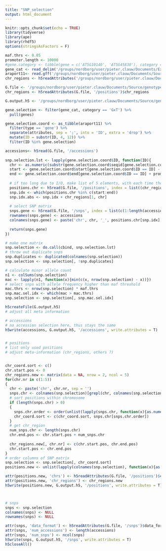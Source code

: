 ```yaml
---
title: "SNP_selection"
output: html_document
---
```


```r
knitr::opts_chunk$set(echo = TRUE)
library(tidyverse)
library(ape)
library(rhdf5)
options(stringsAsFactors = F)
```



```r
maf.thrs <- 0.05
promoter.length <- 10000
#gene.category <- tibble(gene = c('AT5G10140', 'AT5G45830'), category = c('GxT', 'GxT'))
gene_cat <- read_delim('/groups/nordborg/user/pieter.clauw/Documents/Experiments/UltimateQandD/Results/Transcriptome/diffExpr_Sonia/Category_genes.txt', delim = '\t')
araport11<- read.gff('/groups/nordborg/user/pieter.clauw/Documents/Source/Araport11/Araport11_GFF3_genes_transposons.201606.gff')
chr_regions <- h5readAttributes('/groups/nordborg/user/pieter.clauw/Documents/Source/genotypes_for_pygwas/1.0.0/1001genomes_R_compatible/all_chromosomes_binary_gzip_attrs.hdf5', '/positions')$chr_regions

G.file <- '/groups/nordborg/user/pieter.clauw/Documents/Source/genotypes_for_pygwas/1.0.0/1001genomes_R_compatible/all_chromosomes_binary_gzip_attrs.hdf5'
chr_regions <- h5readAttributes(G.file, '/positions')$chr_regions

G.output.h5 <- '/groups/nordborg/user/pieter.clauw/Documents/Source/genotypes_for_pygwas/1.0.0/1001genomes_R_compatible/all_chromosomes_binary_gzip_attrs_GxE.hdf5'
```


```r
gene.selection <- filter(gene_cat, category == 'GxT') %>%
  pull(genes)

```


```r
gene.selection.coord <- as_tibble(araport11) %>%
  filter(type == 'gene') %>%
  separate(attributes, sep = ';', into = 'ID', extra = 'drop') %>%
  mutate(ID = substr(ID, 4, 12)) %>%
  filter(ID %in% gene.selection)
```

```r
accessions<- h5read(G.file, '/accessions')
  
snp.selection.lst <- lapply(gene.selection.coord$ID, function(ID){
  chr <- as.numeric(substr(gene.selection.coord$seqid[gene.selection.coord$ID == ID], 4, 4))
  start <- gene.selection.coord$start[gene.selection.coord$ID == ID] - promoter.length
  end <- gene.selection.coord$end[gene.selection.coord$ID == ID] + promoter.length
  
  # if too long due to I/O, make list of 5 elements, with each time the list of positions for one chromosome
  positions.chr <- h5read(G.file, '/positions', index = list((chr_regions[1,chr] + 1): (chr_regions[2,chr])))
  snp.idx <- which(positions.chr %in% c(start:end))
  snp.idx.abs <- snp.idx + chr_regions[1, chr]
  
  # select SNP matrix
  snps.gene <- h5read(G.file, '/snps', index = list(c(1:length(accessions)) ,snp.idx.abs))
  rownames(snps.gene) <- accessions
  colnames(snps.gene) <- paste('chr', chr, '_', positions.chr[snp.idx], sep = '')
  
  return(snps.gene)
})

# make one matrix
snp.selection <- do.call(cbind, snp.selection.lst)
# throw out duplicate snps
snp.duplicates <- duplicated(colnames(snp.selection))
snp.selection <- snp.selection[, !snp.duplicates]
```

```r
# calculate minor allele count
n1 <- colSums(snp.selection)
mac <- lapply(n1, function(x){min(c(x, nrow(snp.selection) - x))})
# select snps with allele frequency higher than maf threshold
mac.thrs <- nrow(snp.selection) * maf.thrs
snp.mac.sel.idx <- which(mac > mac.thrs)
snp.selection <- snp.selection[, snp.mac.sel.idx]
```


```r
h5createFile(G.output.h5)
# adjust all meta information

# accessions
# no accession selection here, thus stays the same
h5write(accessions, G.output.h5, '/accessions', write.attributes = T)


# positions
# list only used positions
# adjust meta-information (chr_regions, others ?)


chr_coord.sort <- c()
chr.start.pos <- 0
chr_regions.new <- matrix(data = NA, nrow = 2, ncol = 5)
for(chr.nr in c(1:5))
{
  chr <- paste('chr', chr.nr, sep = '')
  snps.chr <- colnames(snp.selection)[grepl(chr, colnames(snp.selection))]
  # sort positions within chromosome
  if (length(snps.chr) > 0)
  {
    snps.chr.order <- order(unlist(lapply(snps.chr, function(x){as.numeric(strsplit(x, '_')[[1]][2])})))
    chr_coord.sort <- c(chr_coord.sort, snps.chr[snps.chr.order])
  }
  # get chr_region
  num_snps.chr <- length(snps.chr)
  chr.end.pos <- chr.start.pos + num_snps.chr
  
  chr_regions.new[, chr.nr] <- c(chr.start.pos, chr.end.pos)
  chr.start.pos <- chr.end.pos
}
# order columns of SNP matrix
snp.selection <- snp.selection[, chr_coord.sort]
positions.new <- unlist(lapply(colnames(snp.selection), function(x){as.numeric(strsplit(x, '_')[[1]][2])}))

attr(positions.new, 'chrs') <- h5readAttributes(G.file, '/positions')$chrs
attr(positions.new, 'chr_regions') <- chr_regions.new
h5write(positions.new, G.output.h5, '/positions', write.attributes = T)



# snps
snps <- snp.selection
colnames(snps) <- NULL
rownames(snps) <- NULL

attr(snps, 'data_format') <- h5readAttributes(G.file, '/snps')$data_format
attr(snps, 'num_accessions') <- length(accessions)
attr(snps, 'num_snps') <- ncol(snps)
h5write(snps, G.output.h5, '/snps', write.attributes = T)
h5closeAll()
```



